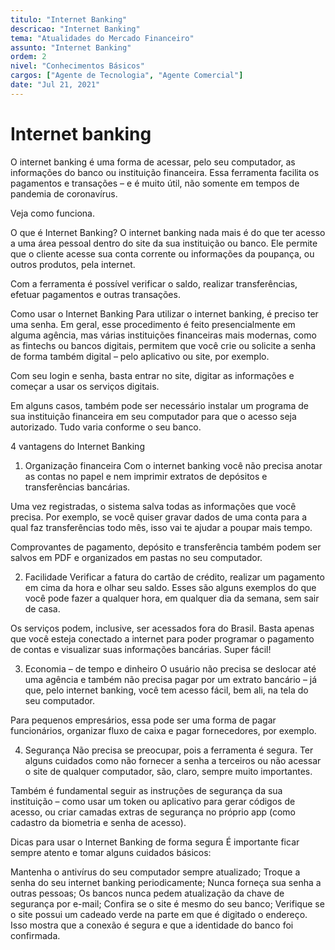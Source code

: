 ```yaml
---
titulo: "Internet Banking"
descricao: "Internet Banking"
tema: "Atualidades do Mercado Financeiro"
assunto: "Internet Banking"
ordem: 2
nivel: "Conhecimentos Básicos"
cargos: ["Agente de Tecnologia", "Agente Comercial"]
date: "Jul 21, 2021"
---
```


# Internet banking

O internet banking é uma forma de acessar, pelo seu computador, as informações do banco ou instituição financeira. Essa ferramenta facilita os pagamentos e transações – e é muito útil, não somente em tempos de pandemia de coronavírus.

Veja como funciona.

O que é Internet Banking?
O internet banking nada mais é do que ter acesso a uma área pessoal dentro do site da sua instituição ou banco. Ele permite que o cliente acesse sua conta corrente ou informações da poupança, ou outros produtos, pela internet. 

Com a ferramenta é possível verificar o saldo, realizar transferências, efetuar pagamentos e outras transações.

Como usar o Internet Banking
Para utilizar o internet banking, é preciso ter uma senha. Em geral, esse procedimento é feito presencialmente em alguma agência, mas várias instituições financeiras mais modernas, como as fintechs ou bancos digitais, permitem que você crie ou solicite  a senha de forma também digital – pelo aplicativo ou site, por exemplo.

Com seu login e senha, basta entrar no site, digitar as informações e começar a usar os serviços digitais.

Em alguns casos, também pode ser necessário instalar um programa de sua instituição financeira em seu computador para que o acesso seja autorizado. Tudo varia conforme o seu banco.

4 vantagens do Internet Banking
1. Organização financeira
Com o internet banking você não precisa anotar as contas no papel e nem imprimir extratos de depósitos e transferências bancárias. 

Uma vez registradas, o sistema salva todas as informações que você precisa. Por exemplo, se você quiser gravar dados de uma conta para a qual faz transferências todo mês, isso vai te ajudar a poupar mais tempo.

Comprovantes de pagamento, depósito e transferência também podem ser salvos em PDF e organizados em pastas no seu computador.

2. Facilidade
Verificar a fatura do cartão de crédito, realizar um pagamento em cima da hora e olhar seu saldo. Esses são alguns exemplos do que você pode fazer a qualquer hora, em qualquer dia da semana, sem sair de casa.

Os serviços podem, inclusive, ser acessados fora do Brasil. Basta apenas que você esteja conectado a internet para poder programar o pagamento de contas e visualizar suas informações bancárias. Super fácil!

3. Economia – de tempo e dinheiro
O usuário não precisa se deslocar até uma agência e também não precisa pagar por um extrato bancário – já que, pelo internet banking, você tem acesso fácil, bem ali, na tela do seu computador.

Para pequenos empresários, essa pode ser uma forma de pagar funcionários, organizar fluxo de caixa e pagar fornecedores, por exemplo.

4. Segurança
Não precisa se preocupar, pois a ferramenta é segura. Ter alguns cuidados como não fornecer a senha a terceiros ou não acessar o site de qualquer computador, são, claro, sempre muito importantes. 

Também é fundamental seguir as instruções de segurança da sua instituição – como usar um token ou aplicativo para gerar códigos de acesso, ou criar camadas extras de segurança no próprio app (como cadastro da biometria e senha de acesso). 

Dicas para usar o Internet Banking de forma segura
É importante ficar sempre atento e tomar alguns cuidados básicos:

Mantenha o antivírus do seu computador sempre atualizado;
Troque a senha do seu internet banking periodicamente;
Nunca forneça sua senha a outras pessoas;
Os bancos nunca pedem atualização da chave de segurança por e-mail;
Confira se o site é mesmo do seu banco;
Verifique se o site possui um cadeado verde na parte em que é digitado o endereço. Isso mostra que a conexão é segura e que a identidade do banco foi confirmada.

